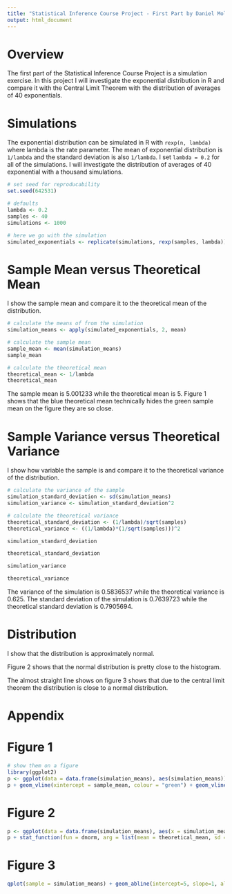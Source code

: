 ```yaml
---
title: "Statistical Inference Course Project - First Part by Daniel Molnar"
output: html_document
---
```


Overview
=

The first part of the Statistical Inference Course Project is a simulation exercise. In this project I will investigate the exponential distribution in R and compare it with the Central Limit Theorem with the distribution of averages of 40 exponentials.

Simulations
=

The exponential distribution can be simulated in R with `rexp(n, lambda)` where lambda is the rate parameter. The mean of exponential distribution is `1/lambda` and the standard deviation is also `1/lambda`. I set `lambda = 0.2` for all of the simulations. I will investigate the distribution of averages of 40 exponential with a thousand simulations.

```r
# set seed for reproducability
set.seed(642531)

# defaults
lambda <- 0.2
samples <- 40
simulations <- 1000

# here we go with the simulation
simulated_exponentials <- replicate(simulations, rexp(samples, lambda))
```

Sample Mean versus Theoretical Mean
=

I show the sample mean and compare it to the theoretical mean of the distribution.

```r
# calculate the means of from the simulation
simulation_means <- apply(simulated_exponentials, 2, mean)

# calculate the sample mean
sample_mean <- mean(simulation_means)
sample_mean

# calculate the theoretical mean
theoretical_mean <- 1/lambda
theoretical_mean
```

The sample mean is 5.001233 while the theoretical mean is 5. Figure 1 shows that the blue theoretical mean technically hides the green sample mean on the figure they are so close.

Sample Variance versus Theoretical Variance
=

I show how variable the sample is and compare it to the theoretical variance of the distribution.

```r
# calculate the variance of the sample
simulation_standard_deviation <- sd(simulation_means)
simulation_variance <- simulation_standard_deviation^2

# calculate the theoretical variance 
theoretical_standard_deviation <- (1/lambda)/sqrt(samples)
theoretical_variance <- ((1/lambda)*(1/sqrt(samples)))^2

simulation_standard_deviation

theoretical_standard_deviation

simulation_variance

theoretical_variance
```

The variance of the simulation is 0.5836537 while the theoretical variance is 0.625. The standard deviation of the simulation is 0.7639723 while the theoretical standard deviation is 0.7905694. 

Distribution
=

I show that the distribution is approximately normal.

Figure 2 shows that the normal distribution is pretty close to the histogram.

The almost straight line shows on figure 3 shows that due to the central limit theorem the distribution is close to a normal distribution.

\newpage

Appendix
=

Figure 1
==

```r
# show them on a figure
library(ggplot2)
p <- ggplot(data = data.frame(simulation_means), aes(simulation_means)) + geom_histogram(colour="black", fill="white", binwidth = .2)                                                                                     
p + geom_vline(xintercept = sample_mean, colour = "green") + geom_vline(xintercept = theoretical_mean, colour = "blue") + ggtitle("Distribution of Means in the Simulations") + xlab("means")
```

Figure 2
==

```r
p <- ggplot(data = data.frame(simulation_means), aes(x = simulation_means)) + geom_histogram(aes(y = ..density..), colour="black", fill="white", binwidth = .2)                                                                                     
p + stat_function(fun = dnorm, arg = list(mean = theoretical_mean, sd = theoretical_standard_deviation)) + ggtitle("Simulation versus Theory") + xlab("means")
```

Figure 3
==

```r
qplot(sample = simulation_means) + geom_abline(intercept=5, slope=1, alpha=0.5)
```